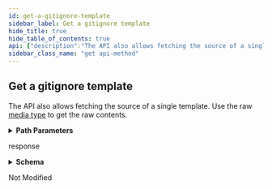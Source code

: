 ```yaml
---
id: get-a-gitignore-template
sidebar_label: Get a gitignore template
hide_title: true
hide_table_of_contents: true
api: {"description":"The API also allows fetching the source of a single template.\nUse the raw [media type](https://docs.github.com/rest/overview/media-types/) to get the raw contents.","externalDocs":{"description":"API method documentation","url":"https://docs.github.com/rest/reference/gitignore/#get-a-gitignore-template"},"operationId":"gitignore/get-template","parameters":[{"in":"path","name":"name","required":true,"schema":{"type":"string"}}],"responses":{"200":{"content":{"application/json":{"examples":{"default":{"value":{"name":"C","source":"# Object files\n*.o\n\n# Libraries\n*.lib\n*.a\n\n# Shared objects (inc. Windows DLLs)\n*.dll\n*.so\n*.so.*\n*.dylib\n\n# Executables\n*.exe\n*.out\n*.app\n"}}},"schema":{"description":"Gitignore Template","properties":{"name":{"example":"C","type":"string"},"source":{"example":"# Object files\n*.o\n\n# Libraries\n*.lib\n*.a\n\n# Shared objects (inc. Windows DLLs)\n*.dll\n*.so\n*.so.*\n*.dylib\n\n# Executables\n*.exe\n*.out\n*.app\n","type":"string"}},"required":["name","source"],"title":"Gitignore Template","type":"object"}}},"description":"response"},"304":{"description":"Not Modified"}},"tags":["gitignore"],"x-github":{"category":"gitignore","enabledForGitHubApps":true,"githubCloudOnly":false,"previews":[],"subcategory":null},"method":"get","path":"/gitignore/templates/{name}","servers":[{"url":"https://api.github.com"}],"info":{"contact":{"name":"Support","url":"https://support.github.com/contact"},"description":"GitHub's v3 REST API.","license":{"name":"MIT","url":"https://spdx.org/licenses/MIT"},"termsOfService":"https://docs.github.com/articles/github-terms-of-service","title":"GitHub v3 REST API","version":"1.1.4","x-apisguru-categories":["collaboration","developer_tools"],"x-logo":{"url":"https://twitter.com/github/profile_image?size=original"},"x-origin":[{"format":"openapi","url":"https://raw.githubusercontent.com/github/rest-api-description/main/descriptions/api.github.com/api.github.com.json","version":"3.0"}],"x-providerName":"github.com"},"postman":{"name":"Get a gitignore template","description":{"content":"The API also allows fetching the source of a single template.\nUse the raw [media type](https://docs.github.com/rest/overview/media-types/) to get the raw contents.","type":"text/plain"},"url":{"path":["gitignore","templates",":name"],"host":["{{baseUrl}}"],"query":[],"variable":[{"disabled":false,"description":{"content":"(Required) ","type":"text/plain"},"type":"any","value":"","key":"name"}]},"header":[{"key":"Accept","value":"application/json"}],"method":"GET"}}
sidebar_class_name: "get api-method"
---
```



## Get a gitignore template



The API also allows fetching the source of a single template.
Use the raw [media type](https://docs.github.com/rest/overview/media-types/) to get the raw contents.

<details style={{"marginBottom":"1rem"}}><summary style={{}}><strong>Path Parameters</strong></summary><div><ul><ParamsItem className={"paramsItem"} param={{"in":"path","name":"name","required":true,"schema":{"type":"string"}}}></ParamsItem></ul></div></details><div><ApiTabs><TabItem label={"200"} value={"200"}><div>

response

</div><div><details style={{}}><summary style={{"textAlign":"left"}}><strong>Schema</strong></summary><div style={{"textAlign":"left","marginLeft":"1rem"}}></div><ul style={{"marginLeft":"1rem"}}><SchemaItem collapsible={false} name={"name"} required={true} schemaDescription={undefined} schemaName={"string"} qualifierMessage={undefined}></SchemaItem><SchemaItem collapsible={false} name={"source"} required={true} schemaDescription={undefined} schemaName={"string"} qualifierMessage={undefined}></SchemaItem></ul></details></div></TabItem><TabItem label={"304"} value={"304"}><div>

Not Modified

</div><div></div></TabItem></ApiTabs></div>
      